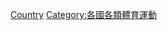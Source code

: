 {{Commons cat|Futsal by country}}
{{Categories by country|nocat}}

[[Category:室內五人制足球|Country]]
[[Category:各國各類體育運動|Category:各國各類體育運動]]